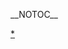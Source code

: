 {{Languages|
{{en}}
{{ar}}
{{be-tarask}}
{{de}}
{{es}}
{{fr}}
{{he}}
{{id}}
{{ja/top}}
{{ko}}
{{nl}}
{{pt}}
{{ru}}
{{sv}}
{{tr}}
{{th}}
{{vi}}
{{zh-cn}}
}}
__NOTOC__

<!-- TODO -->

[[Category:Belarusian (Taraškievica) Codex|*]]
